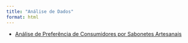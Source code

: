 ```yaml
---
title: "Análise de Dados"
format: html
---
```


-   [Análise de Preferência de Consumidores por Sabonetes Artesanais](/analises_dados/escalonamento.html "Análise de dados"){aria-label="Análise de dados"}
